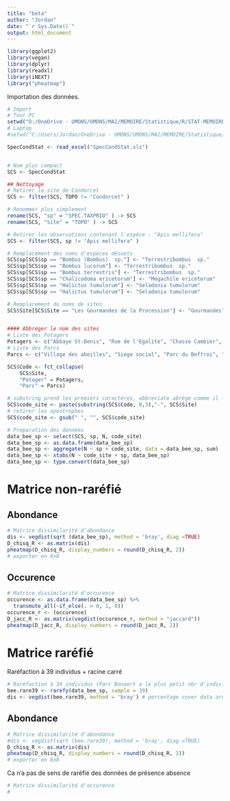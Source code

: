 ```yaml
---
title: "beta"
author: "Jordan"
date: "`r Sys.Date()`"
output: html_document
---
```


```r
library(ggplot2)
library(vegan)
library(dplyr)
library(readxl)
library(iNEXT)
library("pheatmap")
```

Importation des données.
```r
# Import
# Tour PC
setwd("D:/OneDrive - UMONS/UMONS/MA2/MEMOIRE/Statistique/R/STAT-MEMOIRE/RAW2")
# Laptop
#setwd("C:/Users/Jordan/OneDrive - UMONS/UMONS/MA2/MEMOIRE/Statistique/R/STAT-MEMOIRE/RAW2")

SpecCondStat <- read_excel("SpecCondStat.xls")


# Nom plus compact
SCS <- SpecCondStat

## Nettoyage
# Retirer le site de Condorcet
SCS <- filter(SCS, TOPO != "Condorcet" )

# Renommer plus simplement
rename(SCS, "sp" = "SPEC.TAXPRIO" ) -> SCS
rename(SCS, "Site" = "TOPO" ) -> SCS

# Retirer les observations contenant l'espèce : "Apis mellifera"
SCS <- filter(SCS, sp != "Apis mellifera" )

# Remplacement des noms d'espèces désuets
SCS$sp[SCS$sp == "Bombus (Bombus)  sp."] <- "Terrestribombus  sp."
SCS$sp[SCS$sp == "Bombus lucorum"] <- "Terrestribombus  sp."
SCS$sp[SCS$sp == "Bombus terrestris"] <- "Terrestribombus  sp."
SCS$sp[SCS$sp == "Chalicodoma ericetorum"] <- "Megachile ericetorum"
SCS$sp[SCS$sp == "Halictus tumulorum"] <- "Seladonia tumulorum"
SCS$sp[SCS$sp == "Halictus tumulorum"] <- "Seladonia tumulorum"

# Remplacement du noms de sites
SCS$Site[SCS$Site == "Les Gourmandes de la Procession"] <- "Gourmandes"


#### Abbréger le nom des sites
# Liste des Potagers
Potagers <- c("Abbaye St-Denis", "Rue de l'Egalite", "Chasse Cambier", "Mel Legumes", "Gourmandes", "Jean d'Avesnes", "Parc du bois de Mons", "Jardin Suspendu", "Ecole de l'Esperance", "Fond du petit marais")
# Liste des Parcs
Parcs <- c("Village des abeilles", "Siege social", "Parc du Beffroi", "Stievenart", "Parc Bonaert")

SCS$Code <- fct_collapse(
    SCS$Site,
    "Potager" = Potagers,
    "Parc" = Parcs)

# substring prend les premiers caractères, abbreviate abrège comme il le sent
SCS$code_site <- paste(substring(SCS$Code, 0,3),"-", SCS$Site)
# retirer les apostrophes
SCS$code_site <- gsub(" ", "", SCS$code_site)
```

```r
# Preparation des données 
data_bee_sp <- select(SCS, sp, N, code_site)
data_bee_sp <- as.data.frame(data_bee_sp)
data_bee_sp <- aggregate(N ~ sp + code_site, data = data_bee_sp, sum)
data_bee_sp <- xtabs(N ~ code_site + sp, data_bee_sp)
data_bee_sp <- type.convert(data_bee_sp)
```
# Matrice non-raréfié
## Abondance
```r
# Matrice dissimilarité d'abondance
dis <- vegdist(sqrt (data_bee_sp), method = 'bray', diag =TRUE)
D_chisq_R <- as.matrix(dis)
pheatmap(D_chisq_R, display_numbers = round(D_chisq_R, 2))
# exporter en 8x8
```
## Occurence
```r
# Matrice dissimilarité d'occurence
occurence <- as.data.frame(data_bee_sp) %>%
  transmute_all(~if_else(. > 0, 1, 0))
occurence_r <- (occurence)
D_jacc_R <- as.matrix(vegdist(occurence_r, method = "jaccard"))
pheatmap(D_jacc_R, display_numbers = round(D_jacc_R, 2))
```
# Matrice raréfié
Raréfaction à 39 individus + racine carré
```r
# Raréfaction à 39 individus (Parc Bonaert a le plus petit nbr d'individus)
bee.rare39 <- rarefy(data_bee_sp, sample = 39)
dis <- vegdist(bee.rare39, method = 'bray') # percentage cover data are transformed by square root
```
## Abondance
```r
# Matrice dissimilarité d'abondance
#dis <- vegdist(sqrt (bee.rare39), method = 'bray', diag =TRUE)
D_chisq_R <- as.matrix(dis)
pheatmap(D_chisq_R, display_numbers = round(D_chisq_R, 2))
# exporter en 8x8
```
Ca n'a pas de sens de raréfié des données de présence absence
```r
# Matrice dissimilarité d'occurence
# 
```




